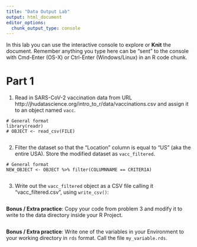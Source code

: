 ```yaml
---
title: "Data Output Lab"
output: html_document
editor_options: 
  chunk_output_type: console
---
```


In this lab you can use the interactive console to explore or **Knit** the document. 
Remember anything you type here can be "sent" to the console with Cmd-Enter (OS-X) or Ctrl-Enter (Windows/Linux) in an R code chunk.


# Part 1

1.  Read in SARS-CoV-2 vaccination data from URL 
http://jhudatascience.org/intro_to_r/data/vaccinations.csv
and assign it to an object named `vacc`. 
```
# General format
library(readr)
# OBJECT <- read_csv(FILE)
```
```r

```

2. Filter the dataset so that the "Location" column is equal to "US" (aka the entire USA). Store the modified dataset as `vacc_filtered`.
```
# General format
NEW_OBJECT <- OBJECT %>% filter(COLUMNNAME == CRITERIA)
```
```r

```

3. Write out the `vacc_filtered` object as a CSV file calling it "vacc_filtered.csv", using `write_csv()`:
```r

```


**Bonus / Extra practice**: Copy your code from problem 3 and modify it to write to the data directory inside your R Project.
```r

```

**Bonus / Extra practice**: Write one of the variables in your Environment to your working directory in `rds` format. Call the file `my_variable.rds`.
```r

```
